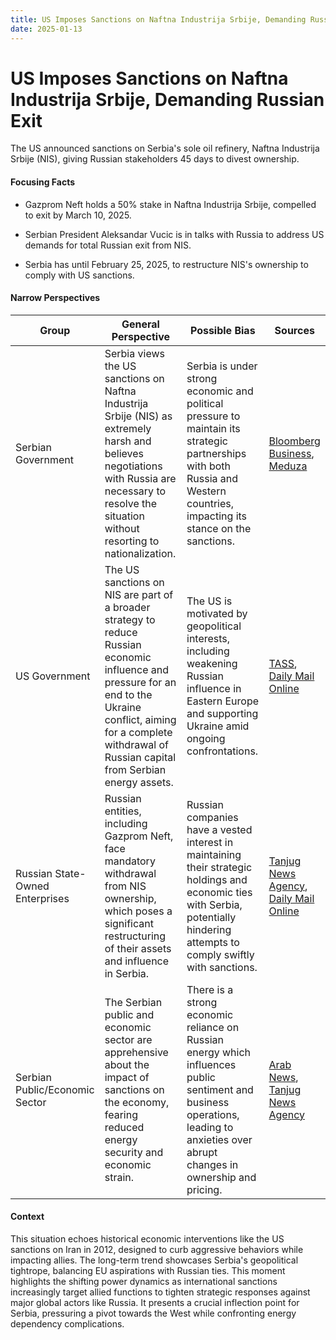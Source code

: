 ```yaml
---
title: US Imposes Sanctions on Naftna Industrija Srbije, Demanding Russian Exit
date: 2025-01-13
---
```


# US Imposes Sanctions on Naftna Industrija Srbije, Demanding Russian Exit

The US announced sanctions on Serbia's sole oil refinery, Naftna Industrija Srbije (NIS), giving Russian stakeholders 45 days to divest ownership.

#### Focusing Facts

- Gazprom Neft holds a 50% stake in Naftna Industrija Srbije, compelled to exit by March 10, 2025.

- Serbian President Aleksandar Vucic is in talks with Russia to address US demands for total Russian exit from NIS.

- Serbia has until February 25, 2025, to restructure NIS's ownership to comply with US sanctions.


#### Narrow Perspectives

| Group | General Perspective | Possible Bias | Sources |
|--------|-------------------|---------------|----------|
| Serbian Government | Serbia views the US sanctions on Naftna Industrija Srbije (NIS) as extremely harsh and believes negotiations with Russia are necessary to resolve the situation without resorting to nationalization. | Serbia is under strong economic and political pressure to maintain its strategic partnerships with both Russia and Western countries, impacting its stance on the sanctions. | [Bloomberg Business](https://www.bloomberg.com/news/articles/2025-01-10/serbia-s-vucic-calls-us-sanctions-on-its-sole-refiner-very-harsh), [Meduza](https://meduza.io/en/news/2025/01/10/vucic-says-new-u-s-energy-sanctions-on-gazprom-assets-necessitate-an-arrangement-with-the-russians-to-resolve-fate-of-serbia-s-sole-refiner) |
| US Government | The US sanctions on NIS are part of a broader strategy to reduce Russian economic influence and pressure for an end to the Ukraine conflict, aiming for a complete withdrawal of Russian capital from Serbian energy assets. | The US is motivated by geopolitical interests, including weakening Russian influence in Eastern Europe and supporting Ukraine amid ongoing confrontations. | [TASS](https://tass.com/economy/1897795), [Daily Mail Online](https://www.dailymail.co.uk/wires/reuters/article-14271583/Gazprom-Neft-given-45-days-exit-ownership-Serbias-NIS-president-says.html) |
| Russian State-Owned Enterprises | Russian entities, including Gazprom Neft, face mandatory withdrawal from NIS ownership, which poses a significant restructuring of their assets and influence in Serbia. | Russian companies have a vested interest in maintaining their strategic holdings and economic ties with Serbia, potentially hindering attempts to comply swiftly with sanctions. | [Tanjug News Agency](https://www.tanjug.rs/english/politics/133282/vucic-calls-meeting-over-us-sanctions-on-nis/vest), [Daily Mail Online](https://www.dailymail.co.uk/wires/reuters/article-14271583/Gazprom-Neft-given-45-days-exit-ownership-Serbias-NIS-president-says.html) |
| Serbian Public/Economic Sector | The Serbian public and economic sector are apprehensive about the impact of sanctions on the economy, fearing reduced energy security and economic strain. | There is a strong economic reliance on Russian energy which influences public sentiment and business operations, leading to anxieties over abrupt changes in ownership and pricing. | [Arab News](https://www.arabnews.com/node/2585948/world), [Tanjug News Agency](https://www.tanjug.rs/english/politics/133351/vucic-us-has-imposed-tough-serious-sanctions-on-nis-serbia-to-react-in-serious-manner/vest) |

#### Context

This situation echoes historical economic interventions like the US sanctions on Iran in 2012, designed to curb aggressive behaviors while impacting allies. The long-term trend showcases Serbia's geopolitical tightrope, balancing EU aspirations with Russian ties. This moment highlights the shifting power dynamics as international sanctions increasingly target allied functions to tighten strategic responses against major global actors like Russia. It presents a crucial inflection point for Serbia, pressuring a pivot towards the West while confronting energy dependency complications.
